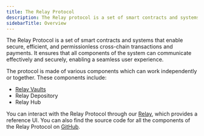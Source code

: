 ```yaml
---
title: The Relay Protocol
description: The Relay protocol is a set of smart contracts and systems that enable secure and efficient and permissionless cross-chain transactions and payments.
sidebarTitle: Overview
---
```


The Relay Protocol is a set of smart contracts and systems that enable secure, efficient, and permissionless cross-chain transactions and payments. It ensures that all components of the system can communicate effectively and securely, enabling a seamless user experience.

The protocol is made of various components which can work independently or together. These components include:

- [Relay Vaults](./vaults/)
- Relay Depository
- Relay Hub

You can interact with the Relay Protocol through our [Relay](https://relay.link), which provides a reference UI. You can also find the source code for all the components of the Relay Protocol on [GitHub](https://github.com/relayprotocol/).

